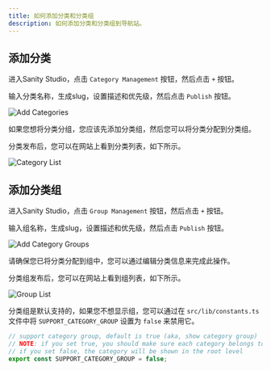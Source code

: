 ```yaml
---
title: 如何添加分类和分类组
description: 如何添加分类和分类组到导航站。
---
```



## 添加分类

进入Sanity Studio，点击 `Category Management` 按钮，然后点击 `+` 按钮。

输入分类名称，生成slug，设置描述和优先级，然后点击 `Publish` 按钮。

![Add Categories](../../../../assets/images/guide-category.png)

<Aside type="note">
    如果您想将分类分组，您应该先添加分类组，然后您可以将分类分配到分类组。
</Aside>

分类发布后，您可以在网站上看到分类列表，如下所示。

![Category List](../../../../assets/images/guide-category-list.png)

## 添加分类组

进入Sanity Studio，点击 `Group Management` 按钮，然后点击 `+` 按钮。

输入组名称，生成slug，设置描述和优先级，然后点击 `Publish` 按钮。

![Add Category Groups](../../../../assets/images/guide-group.png)

<Aside type="note">
    请确保您已将分类分配到组中，您可以通过编辑分类信息来完成此操作。
</Aside>

分类组发布后，您可以在网站上看到组列表，如下所示。

![Group List](../../../../assets/images/guide-group-list.png)


分类组是默认支持的，如果您不想显示组，您可以通过在 `src/lib/constants.ts` 文件中将 `SUPPORT_CATEGORY_GROUP` 设置为 `false` 来禁用它。

```ts
// support category group, default is true (aka, show category group)
// NOTE: if you set true, you should make sure each category belongs to a group
// if you set false, the category will be shown in the root level
export const SUPPORT_CATEGORY_GROUP = false;
```
